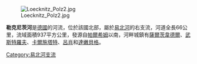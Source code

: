 [[Image:Loecknitz_Polz2.jpg|right]]

'''勒克尼茨河'''是[[德國|德國]]的河流，位於該國北部，屬於[[易北河|易北河]]的右支流，河道全長66公里，流域面積937平方公里，發源自[[帕爾希姆|帕爾希姆]]以南，河畔城鎮有[[薩爾茨韋德爾|薩爾茨韋德爾]]、[[武斯特羅夫|武斯特羅夫]]、[[卡爾施塔特|卡爾施塔特]]、[[呂肖|呂肖]]和[[達嫩貝格|達嫩貝格]]。

{{Germany-geo-stub}}
[[Category:易北河支流|Category:易北河支流]]